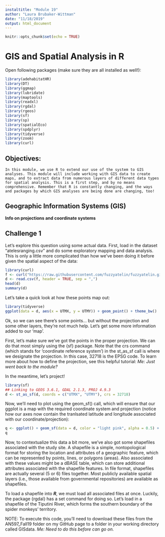 ```yaml
---
instaltitle: "Module 19"
author: "Laura Brubaker-Wittman"
date: "11/18/2019"
output: html_document
---
```


```r
knitr::opts_chunk$set(echo = TRUE)
```


# GIS and Spatial Analysis in R

Open following packages (make sure they are all installed as well!):

```r
library(adehabitatHR)
library(DT)
library(ggmap)
library(lubridate)
library(maptools)
library(readxl)
library(rgdal)
library(rgeos)
library(sf)
library(sp)
library(spatialEco)
library(spdplyr)
library(tidyverse)
library(zoom)
library(curl)
```

## Objectives:

    In this module, we use R to extend our use of the system to GIS analyses. This module will include working with GIS data to create maps, and to extract data from numerous layers of different data types for spatial analysis. This is a first step, and by no means comprehensive. Remember that R is constantly changing, and the ways and packages by which GIS analyses are being done are changing, too!
    
## Geographic Information Systems (GIS)

**Info on projections and coordinate systems**

## Challenge 1

Let’s explore this question using some actual data. First, load in the dataset “atelesranging.csv” and do some exploratory mapping and data analysis. This is only a little more complicated than how we’ve been doing it before given the spatial aspect of the data:

```r
library(curl)
f <- curl("https://raw.githubusercontent.com/fuzzyatelin/fuzzyatelin.github.io/master/AN597_Fall19/atelesranging.csv")
d <- read.csv(f, header = TRUE, sep = ",")
head(d)
summary(d)
```

Let’s take a quick look at how these points map out:

```r
library(tidyverse)
ggplot(data = d, aes(x = UTMX, y = UTMY)) + geom_point() + theme_bw()
```

Ok, so we can see there’s some points… but without the projection and some other layers, they’re not much help. Let’s get some more information added to our ‘map’.

First, let’s make sure we’ve got the points in the proper projection. We can do that most simply using the {sf} package. Note that the crs command (which stands for ‘coordinate reference system’) in the st_as_sf call is where we designate the projection. In this case, 32718 is the EPSG code. To learn more about how to define the projection, see this helpful tutorial: *Me: Just went back to the module?*

In the meantime, let’s project!

```r
library(sf)
## Linking to GEOS 3.6.1, GDAL 2.1.3, PROJ 4.9.3
d <- st_as_sf(d, coords = c("UTMX", "UTMY"), crs = 32718)
```

Now, we’ll need to plot using the geom_sf() call, which will ensure that our ggplot is a map with the required coordinate system and projection (notice how our axes now contain the tranlsated latitude and longitude associated with our coordinate/projection):

```r
q <- ggplot() + geom_sf(data = d, color = "light pink", alpha = 0.5) + theme_bw() # Me: "alpha" is level of transperancy with 0 being completely transperant and 1 being compeltely opaque, so .5 is in between.
q
```

Now, to contextualize this data a bit more, we’ve also got some shapefiles associated with the study site. A shapefile is a simple, nontopological format for storing the location and attributes of a geographic feature, which can be represented by points, lines, or polygons (areas). Also associated with these values might be a dBASE table, which can store additional attributes associated with the shapefile features. In file format, shapefiles are actually several (5 or 6) files together. Most publicly available spatial layers (i.e., those available from governmental repositories) are available as shapefiles.

To load a shapefile into ***R***, we must load all associated files at once. Luckily, the package {rgdal} has a set command for doing so. Let’s load in a shapefile of the Tiputini River, which forms the southern boundary of the spider monkeys’ territory.

NOTE: To execute this code, you’ll need to download these files from the AN597_Fall19 folder on my GitHub page to a folder in your working directory called GISdata. *Me: Need to do this before can go on.*

